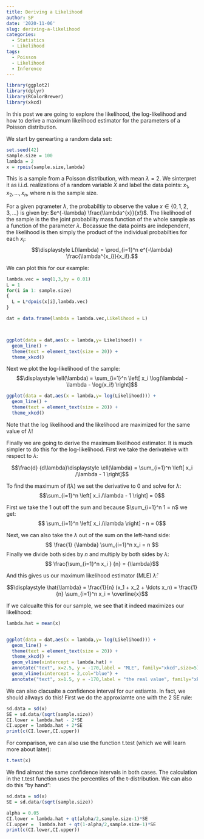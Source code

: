 ```yaml
---
title: Deriving a Likelihood
author: SP
date: '2020-11-06'
slug: deriving-a-likelihood
categories:
  - Statistics
  - Likelihood
tags:
  - Poisson
  - Likelihood
  - Inference
---
```

```r
library(ggplot2) 
library(dplyr)
library(RColorBrewer)
library(xkcd)
```
In this post we are going to explore the likelihood, the log-likelihood and how to derive a maximum likelihood estimator for the parameters of a Poisson distribution. 

We start by genearting a random data set:

```r
set.seed(42)
sample.size = 100
lambda = 2
x = rpois(sample.size,lambda)
```

This is a sample from a Poisson distribution, with mean $\lambda =2$. We sinterpret it as i.i.d. realizations of a random variable $X$ and label the data points: $x_1, x_2, \ldots, x_n$, where n is the sample size.

For a given pqrameter $\lambda$, the probabiltiy to observe the value $x \in \{ 0,1,2,3, ... \}$ is given by: $e^{-\lambda} \frac{\lambda^{x}}{x!}$. The likelihood of the sample is the the joint probability mass function of the whole sample as a function of the parameter $\lambda$. Becassue the data points are independent, the likelihood is then simply the product of the individual probabilties for each $x_i$: 
$$\displaystyle L(\lambda) = \prod_{i=1}^n e^{-\lambda} \frac{\lambda^{x_i}}{x_i!}.$$

We can plot this for our example:

```r
lambda.vec = seq(1,3,by = 0.01)
L = 1
for(i in 1: sample.size)
{ 
  L = L*dpois(x[i],lambda.vec)
}

dat = data.frame(lambda = lambda.vec,Likelihood = L)



ggplot(data = dat,aes(x = lambda,y= Likelihood)) +
  geom_line() + 
  theme(text = element_text(size = 20)) + 
  theme_xkcd() 

```


Next we plot the log-likelihood of the sample: 
$$\displaystyle \ell(\lambda) = \sum_{i=1}^n \left[ x_i \log(\lambda) - \lambda - \log(x_i!) \right]$$
```r
ggplot(data = dat,aes(x = lambda,y= log(Likelihood))) +
  geom_line() + 
  theme(text = element_text(size = 20)) + 
  theme_xkcd() 
```

Note that the log likelihood and the likelihood are maximized for the same value of $\lambda$!

Finally we are going to derive the maximum likelihood estimator. It is much simpler to do this for the log-likelihood. First we take the derivateive with respect to $\lambda:$

$$\frac{d} {d\lambda}\displaystyle \ell(\lambda) = \sum_{i=1}^n \left[ x_i /\lambda - 1 \right]$$

To find the maximum of $l(\lambda)$ we set the derivative to 0 and solve for $\lambda$:
$$\sum_{i=1}^n \left[ x_i /\lambda - 1 \right] = 0$$

First we take the 1 out off the sum and because $\sum_{i=1}^n 1 = n$ we get:
$$  \sum_{i=1}^n \left[ x_i /\lambda \right] - n = 0$$

Next, we can also take the $\lambda$ out of the sum on the left-hand side:
$$ \frac{1} {\lambda}  \sum_{i=1}^n  x_i  = n $$
Finally we divide both sides by $n$ and multiply by both sides by $\lambda$:
$$  \frac{\sum_{i=1}^n x_i } {n} = {\lambda}$$

And this gives us our maximum likelihood estimator (MLE) $\hat{\lambda}$: 


$$\displaystyle \hat{\lambda} = \frac{1}{n} (x_1 + x_2 + \ldots x_n) = \frac{1}{n} \sum_{i=1}^n x_i = \overline{x}$$

If we calcualte this for our sample, we see that it indeed maximizes our likelihood:


```r
lambda.hat = mean(x)


ggplot(data = dat,aes(x = lambda,y= log(Likelihood))) +
  geom_line() + 
  theme(text = element_text(size = 20)) + 
  theme_xkcd() +
  geom_vline(xintercept = lambda.hat) +
  annotate("text", x=2.5, y = -170,label = "MLE", family="xkcd",size=5) +
  geom_vline(xintercept = 2,col="blue") +
  annotate("text", x=1.5, y = -170,label = "the real value", family="xkcd",size=5,col="blue")

```

We can also clacualte a confidence interval for our estiamte. In fact, we should allways do this! First we do the approxiamte one with the 2 SE rule:

```r
sd.data = sd(x)
SE = sd.data/(sqrt(sample.size))
CI.lower = lambda.hat - 2*SE
CI.upper = lambda.hat + 2*SE
print(c(CI.lower,CI.upper))
````

For comparison, we can also use the function t.test (which we will learn more about later):
```r
t.test(x)
````

We find almost the same confidence intervals in both cases. The calculation in the t.test function uses the percentiles of the t-distribution. We can also do this "by hand":

```r
sd.data = sd(x)
SE = sd.data/(sqrt(sample.size))

alpha = 0.05
CI.lower = lambda.hat + qt(alpha/2,sample.size-1)*SE
CI.upper =  lambda.hat + qt(1-alpha/2,sample.size-1)*SE
print(c(CI.lower,CI.upper))
````






